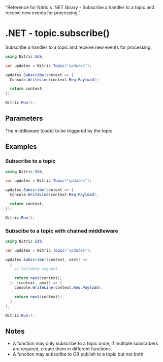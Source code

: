   "Reference for Nitric's .NET library - Subscribe a handler to a topic and receive new events for processing."

# .NET - topic.subscribe()

Subscribe a handler to a topic and receive new events for processing.

```csharp
using Nitric.Sdk;

var updates = Nitric.Topic("updates");

updates.Subscribe(context => {
  Console.WriteLine(context.Req.Payload);

  return context;
});

Nitric.Run();
```

## Parameters

<Properties>
  <Property
    name="middleware"
    required
    type="Func<EventContext, EventContext> or Middleware<EventContext>[]"
  >
    The middleware (code) to be triggered by the topic.
  </Property>
</Properties>

## Examples

### Subscribe to a topic

```csharp
using Nitric.Sdk;

var updates = Nitric.Topic("updates");

updates.Subscribe(context => {
  Console.WriteLine(context.Req.Payload);

  return context;
});

Nitric.Run();
```

### Subscibe to a topic with chained middleware

```csharp
using Nitric.Sdk;

var updates = Nitric.Topic("updates");

updates.Subscribe((context, next) =>
  {
    // Validate request

    return next(context);
  }, (context, next) => {
    Console.WriteLine(context.Req.Payload);

    return next(context);
  }
);

Nitric.Run();
```

## Notes

- A function may only subscribe to a topic once, if multiple subscribers are required, create them in different functions.
- A function may subscribe to OR publish to a topic but not both
